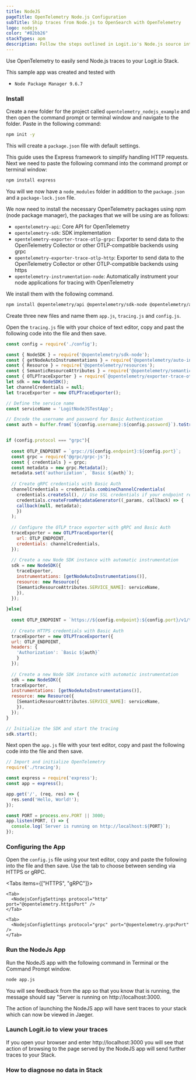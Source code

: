 ```yaml
---
title: NodeJS
pageTitle: OpenTelemetry Node.js Configuration
subTitle: Ship traces from Node.js to OpenSearch with OpenTelemetry
logo: nodejs
color: "#82bb26"
stackTypes: apm
description: Follow the steps outlined in Logit.io's Node.js source integrations to ship traces from Node.js to OpenSearch with OpenTelemetry.
---
```


Use OpenTelemetry to easily send Node.js traces to your Logit.io Stack.

<Callout type="info">
  This sample app was created and tested with

  - `Node Package Manager 9.6.7`
</Callout>

<Steps>

  ### Install

  Create a new folder for the project called `opentelemetry_nodejs_example` and then open the command prompt or terminal window and navigate to the folder. Paste in the following command:

  ```bash copy
  npm init -y
  ```

  This will create a `package.json` file with default settings.

  This guide uses the Express framework to simplify handling HTTP requests. Next we need to paste the following command into the command prompt or terminal window:

  ```bash copy
  npm install express
  ```

  You will we now have a `node_modules` folder in addition to the `package.json` and a `package-lock.json` file.

  We now need to install the necessary OpenTelemetry packages using npm (node package manager), the packages that we will be using are as follows:

  - `opentelemetry-api`: Core API for OpenTelemetry
  - `opentelemetry-sdk`: SDK implementation
  - `opentelemetry-exporter-trace-otlp-grpc`: Exporter to send data to the OpenTelemetry Collector or other OTLP-compatible backends using grpc
  - `opentelemetry-exporter-trace-otlp-http`: Exporter to send data to the OpenTelemetry Collector or other OTLP-compatible backends using https
  - `opentelemetry-instrumentation-node`: Automatically instrument your node applications for tracing with OpenTelemetry

  We install them with the following command.

  ```bash copy
  npm install @opentelemetry/api @opentelemetry/sdk-node @opentelemetry/auto-instrumentations-node @opentelemetry/sdk-trace-base @opentelemetry/exporter-trace-otlp-http @opentelemetry/exporter-trace-otlp-grpc
  ```
  
  Create three new files and name them `app.js`, `tracing.js` and `config.js`.

  Open the `tracing.js` file with your choice of text editor, copy and past the following code into the file and then save.

  ```js copy
  const config = require('./config');

  const { NodeSDK } = require('@opentelemetry/sdk-node');
  const { getNodeAutoInstrumentations } = require('@opentelemetry/auto-instrumentations-node');
  const { Resource } = require('@opentelemetry/resources');
  const { SemanticResourceAttributes } = require('@opentelemetry/semantic-conventions');
  const { OTLPTraceExporter } = require(`@opentelemetry/exporter-trace-otlp-${config.protocol}`);
  let sdk = new NodeSDK();
  let channelCredentials = null;
  let traceExporter = new OTLPTraceExporter();

  // Define the service name
  const serviceName = 'LogitNodeJSTestApp';

  // Encode the username and password for Basic Authentication
  const auth = Buffer.from(`${config.username}:${config.password}`).toString('base64');


  if (config.protocol === "grpc"){
    
    const OTLP_ENDPOINT = `grpc://${config.endpoint}:${config.port}`;
    const grpc = require('@grpc/grpc-js');
    const { credentials } = grpc;
    const metadata = new grpc.Metadata();
    metadata.set('authorization', `Basic ${auth}`);
    
    // Create gRPC credentials with Basic Auth
    channelCredentials = credentials.combineChannelCredentials(
      credentials.createSsl(), // Use SSL credentials if your endpoint requires it
      credentials.createFromMetadataGenerator((_params, callback) => {
      callback(null, metadata);
      })
    );
    
    // Configure the OTLP trace exporter with gRPC and Basic Auth
    traceExporter = new OTLPTraceExporter({
      url: OTLP_ENDPOINT,
      credentials: channelCredentials,
    });
    
    // Create a new Node SDK instance with automatic instrumentation
    sdk = new NodeSDK({
      traceExporter,
      instrumentations: [getNodeAutoInstrumentations()],
      resource: new Resource({
      [SemanticResourceAttributes.SERVICE_NAME]: serviceName,
      }),
    });
    
  }else{
    
    const OTLP_ENDPOINT = `https://${config.endpoint}:${config.port}/v1/traces`;
    
    // Create HTTPS credentials with Basic Auth
    traceExporter = new OTLPTraceExporter({
    url: OTLP_ENDPOINT,
    headers: {
      'Authorization': `Basic ${auth}`
      }
    });
    
    // Create a new Node SDK instance with automatic instrumentation
    sdk = new NodeSDK({
    traceExporter,
    instrumentations: [getNodeAutoInstrumentations()],
    resource: new Resource({
      [SemanticResourceAttributes.SERVICE_NAME]: serviceName,
      }),
    });
  }

  // Initialize the SDK and start the tracing
  sdk.start();
  ```

  Next open the `app.js` file with your text editor, copy and past the following code into the file and then save.

  ```js copy
  // Import and initialize OpenTelemetry
  require('./tracing');

  const express = require('express');
  const app = express();

  app.get('/', (req, res) => {
    res.send('Hello, World!');
  });

  const PORT = process.env.PORT || 3000;
  app.listen(PORT, () => {
    console.log(`Server is running on http://localhost:${PORT}`);
  });
  ```

  ### Configuring the App

  Open the `config.js` file using your text editor, copy and paste the following into the file and then save. Use the tab to choose between 
  sending via HTTPS or gRPC. 

  <Tabs items={["HTTPS", "gRPC"]}>
  
    <Tab>
      <NodejsConfigSettings protocol="http" port="@opentelemetry.httpsPort" />
    </Tab>

    <Tab>
      <NodejsConfigSettings protocol="grpc" port="@opentelemetry.grpcPort" />
    </Tab>

  </Tabs>

  ### Run the NodeJs App

  Run the NodeJS app with the following command in Terminal or the Command Prompt window.

  ```bash copy
  node app.js
  ```

  You will see feedback from the app so that you know that is running, the message should say "Server is running on http://localhost:3000.

  The action of launching the NodeJS app will have sent traces to your stack which can now be viewed in Jaeger.
  
  ### Launch Logit.io to view your traces

  <LaunchVisualizer type="apm" />

  If you open your browser and enter http://localhost:3000 you will see that action of browsing to the page served by the NodeJS app will 
  send further traces to your Stack.

  ### How to diagnose no data in Stack

  <DiagnoseNoData />

</Steps>